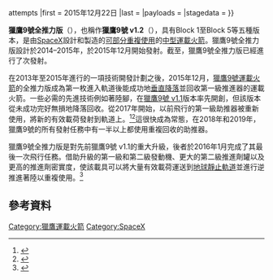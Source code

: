 {{Multiple issues|
{{Request translation|en|}}
{{Expert needed|subject=太空探索技术公司|time=2020-08-20T03:31:01+00:00}}
{{Rough translation|time=2020-08-20T03:31:01+00:00}}
}}
{{translating|[[:en:Falcon_9_Full_Thrust|:en:Falcon 9 Full Thrust]]||tpercent=|time=2020-08-19UTC15:08:00}}

{{Infobox rocket
|name = 獵鷹9號全推力版
|image = File:ORBCOMM-2 (23802549782).jpg
|caption = Launch of the first Falcon 9 Full Thrust flight, [[Falcon_9_Flight_20|Falcon 9 Flight 20]], carrying 11 [[Orbcomm_(satellite)|Orbcomm]] satellites to orbit. [[Falcon_9_first-stage_landing_tests|The first stage was recovered]] at [[Cape_Canaveral_Air_Force_Station|Cape Canaveral Air Force Station]] [[Landing_Zones_1_and_2|LZ-1]] following the first successful Falcon 9 landing.
|function = [[可重複使用發射系統|部分可重複使用]]的[[中型運載火箭|中型運載火箭]]
|manufacturer = [[SpaceX|SpaceX]]
|country-origin = [[美國|美國]]
|cpl = $62M (2016),<ref name=spacex-capabilities>{{cite web|title=Capabilities & Services (2016)|url=http://www.spacex.com/about/capabilities|publisher=SpaceX|accessdate=2016-05-03|date=2012-11-28|archive-date=2013-10-07|archive-url=https://web.archive.org/web/20131007205105/http://www.spacex.com/about/capabilities|dead-url=no}}</ref> $50M (2018)<ref>{{cite news |url=https://www.nasaspaceflight.com/2018/05/block-5-spacex-increase-launch-cadence-lower-prices/ |title=With Block 5, SpaceX to increase launch cadence and lower prices |first=Michael |last=Baylor |work=[[NASASpaceFlight.com|NASASpaceFlight.com]] |date=2018-05-17 |access-date=2018-05-24 |archive-date=2018-05-18 |archive-url=https://web.archive.org/web/20180518060725/https://www.nasaspaceflight.com/2018/05/block-5-spacex-increase-launch-cadence-lower-prices/ |dead-url=no }}</ref>
|height = {{cvt|71|m|ft}} with payload fairing<ref name="spx-user-guide">{{cite web|title=Falcon 9 Launch Vehicle Payload User's Guide|url=http://www.spacex.com/sites/spacex/files/falcon_9_users_guide_rev_2.0.pdf|access-date=2015-11-29|date=2015-10-21|archive-url=https://web.archive.org/web/20170314002928/http://www.spacex.com/sites/spacex/files/falcon_9_users_guide_rev_2.0.pdf|archive-date=2017-03-14|dead-url=yes}}</ref>
|diameter = {{cvt|3.66|m|ft}}<ref name=spacex-falcon9>{{cite web|title=Falcon 9|url=http://www.spacex.com/falcon9|publisher=SpaceX|accessdate=2016-04-30|date=2012-11-16|archive-date=2013-05-01|archive-url=https://web.archive.org/web/20130501002858/http://www.spacex.com/falcon9|dead-url=no}}</ref>
|mass = {{cvt|549,000|kg}}<ref name=spacex-falcon9/>
|stages = 2
<!----Payloads (optional)---->
|capacities =  <!--insert one of the following templates for each payload:-->
{{Infobox rocket/payload
|location = [[Low_Earth_orbit|LEO]] (28.5°)
|kilos    = {{plainlist|
* Expendable: {{cvt|22,800|kg}},<ref name=spacex-capabilities /> {{cvt|15600|kg}} when landing
* PAF structural limit: {{cvt|10,886|kg}}<ref name="spx-user-guide"/>
}}
}}
{{Infobox rocket/payload
|location = [[Geosynchronous_transfer_orbit|GTO]] (27°)
|kilos    = {{plainlist|
* Expendable: {{cvt|8,300|kg}}<ref name=spacex-capabilities/>
* Reusable: {{cvt|5500|kg}}<ref name=spacex-capabilities/>
}}
}}
{{Infobox rocket/payload
|location = [[Mars_transfer_orbit|Mars]] <!--Target orbit/trajectory, required. Please use [[Geostationary_transfer_orbit|GTO]] or [[Low_Earth_orbit|LEO]] instead of just [[GTO|GTO]] or [[LEO|LEO]].-->
|kilos    = {{cvt|4,020|kg}}<ref name=spacex-capabilities/>
}}
<!----Associated rockets (optional)---->
|family = [[Falcon_9|Falcon 9]]
|derivatives = [[Falcon_Heavy|Falcon Heavy]]
| comparable  = {{flatlist|
* [[Atlas_V#Variants|Atlas V 541]]
* [[H-IIB|H-IIB]]
* [[Long_March_3B/E|Long March 3B/E]]
* [[Proton-M|Proton-M]]
* [[Ariane_5#Variants|Ariane 5 ES]]
}}
<!----Launch history (required)---->
|status = Active
|sites = {{plainlist|
* [[CCAFS|Cape Canaveral]] [[SLC-40|SLC-40]]
* [[VAFB|Vandenberg]] [[SLC-4E|SLC-4E]]
* [[Kennedy_Space_Center|Kennedy]] [[LC-39A|LC-39A]]
}}
|launches = {{Falcon rocket statistics|F9FTlaunch}}<ref name=gunter-falcon9>{{cite web |title=Falcon-9 |url=http://space.skyrocket.de/doc_lau_fam/falcon-9.htm |work=Gunter's Space Page |first=Gunter |last=Krebs |access-date=2018-11-07 |archive-date=2015-05-03 |archive-url=https://web.archive.org/web/20150503203159/http://space.skyrocket.de/doc_lau_fam/falcon-9.htm |dead-url=yes }}</ref>
|success = {{Falcon rocket statistics|F9FTsuccess}}
|fail =
|partial =
|other_outcome = 1 ([[Amos-6|destroyed before launch]])
|landings = {{Falcon rocket statistics|F9Landingsuccess}} / {{#expr:{{Falcon rocket statistics|F9Landingattempt}}-3}} attempts
|first = 2015年12月22日
|last = {{Falcon rocket statistics|statsdate}}
|payloads = {{flatlist|
* [[SpaceX_Dragon|Dragon]] capsule
* [[Iridium_NEXT|Iridium NEXT]] fleet
* [[Zuma_(satellite)|Zuma]]
* [[Boeing_X-37|Boeing X-37B Orbital Test Vehicle]]
* [[Transiting_Exoplanet_Survey_Satellite|TESS]]
* [[Beresheet|Beresheet lander]]
* [[Starlink_(satellite_constellation)|Starlink]]
}}
<!--Stages/boosters-->
|stagedata    =
{{Infobox rocket/stage
|type       = stage <!--booster or stage (must be in lower case)-->
|diff       =  <!--variant of rocket this is used on, optional-->
|stageno    = First <!--position of stage in rocket, spelled out (eg. First, Second, etc), required-->
|name       =  <!--name of the stage/booster, optional-->
|number     =  <!--number of boosters, required if type = booster-->
|length     =  <!--length of a single booster/stage in metres, use {{cvt|LENGTH|m}}, optional-->
|diameter   =  <!--diameter of a single booster/stage in metres, use {{cvt|DIAMETER|m}}, optional-->
|width      =  <!--width of a single booster/stage if not axisymmetric, use {{cvt|WIDTH|m}}, optional-->
|empty      =  <!--empty mass of a single booster/stage in kilograms, use {{cvt|EMPTYMASS|kg}}, optional-->
|gross      =  <!--gross (fuelled) mass of a single booster/stage, use {{cvt|GROSSMASS|kg}}, optional-->
|propmass   =  <!--propellant mass carried by a single booster/stage in kilograms, use {{cvt|PROPMASS|kg}}, optional-->
|engines    = 9 [[Merlin_1D|Merlin 1D]] <!--number and type of engines used on each individual booster/stage, required-->
|solid      =  <!--set to "yes" (lowercase) to change Engines to Motor for solid motors-->
|thrust     = '''Sea level:''' {{cvt|7,607|kN|}}<ref name=spacex-falcon9/> <br />'''Vacuum:''' {{cvt|8,227|kN|}}<ref name=spacex-falcon9 />
|SI         = '''Sea level:''' 282 seconds<ref name=falcon9-2013>{{cite web|title=Falcon 9 |url=http://www.spacex.com/falcon9.php |publisher=SpaceX |accessdate=2013-09-29 |archiveurl=https://web.archive.org/web/20130501002858/http://www.spacex.com/falcon9.php |archivedate=2013-05-01|date=2012-11-16 }}</ref>{{Update after|2013|9|reason=ISP for first-stage Merlin 1D is taken from v1.1 specs, new source required}} <br/> '''Vacuum''': 311 seconds<ref name=falcon9-2013/>{{Update after|2013|9|reason= ISP for first-stage Merlin 1D is taken from v1.1 specs, new source required}} <!--specific impulse of an individual booster/stage, in secs, optional-->
|burntime   = 162 seconds<ref name=spacex-falcon9 /> <!--burn time, required-->
|fuel       = [[Subcooling|Subcooled]] [[LOX|LOX]] / Chilled [[RP-1|RP-1]]<ref name=musk-tweet-20151217>{{cite tweet |user=elonmusk |number=677666779494248449 |author-link=Elon Musk |date=2015-12-17 |title= -340 F in this case. Deep cryo increases density and amplifies rocket performance. First time anyone has gone this low for O2. [RP-1 chilled] from 70F to 20 F |accessdate = 2015-12-19}}</ref> <!--fuel used in stage/boosters, required-->
}}
{{Infobox rocket/stage
|type       = stage <!--booster or stage (must be in lower case)-->
|diff       =  <!--variant of rocket this is used on, optional-->
|stageno    = Second <!--position of stage in rocket, spelled out (eg. First, Second, etc), required-->
|name       =  <!--name of the stage/booster, optional-->
|number     =  <!--number of boosters, required if type = booster-->
|length     =  <!--length of a single booster/stage in metres, use {{cvt|LENGTH|m}}, optional-->
|diameter   =  <!--diameter of a single booster/stage in metres, use {{cvt|DIAMETER|m}}, optional-->
|width      =  <!--width of a single booster/stage if not axisymmetric, use {{cvt|WIDTH|m}}, optional-->
|empty      =  <!--empty mass of a single booster/stage in kilograms, use {{cvt|EMPTYMASS|kg}}, optional-->
|gross      =  <!--gross (fuelled) mass of a single booster/stage, use {{cvt|GROSSMASS|kg}}, optional-->
|propmass   =  <!--propellant mass carried by a single booster/stage in kilograms, use {{cvt|PROPMASS|kg}}, optional-->
|engines    = 1 [[Merlin_1D_Vacuum|Merlin 1D Vacuum]] <!-- number and type of engines used on each individual booster/stage, required-->
|solid      =  <!--set to "yes" (lowercase) to change Engines to Motor for solid motors-->
|thrust     = {{cvt|934|kN}}<ref name=spacex-falcon9 /> <!--thrust provided by a single booster/stage in kN, use {{cvt|THRUST|kN}}, required-->
|SI         = 348 seconds<ref name=spacex-falcon9 />
|burntime   = 397 seconds<ref name=spacex-falcon9 /> <!--burn time, required-->
|fuel       = LOX / RP-1 <!--fuel used in stage/boosters, required-->
}}
}}

'''獵鷹9號全推力版'''（{{lang-en|Falcon 9 Full Thrust}}），也稱作'''獵鷹9號 v1.2'''（{{lang-en|Falcon 9 v1.2}}），具有Block 1至Block 5等五種版本，是由[[SpaceX|SpaceX]]設計和製造的[[可重複使用發射系統|可部分重複使用]]的[[中型運載火箭|中型運載火箭]]。獵鷹9號全推力版設計於2014–2015年，於2015年12月開始發射。截至{{Falcon rocket statistics|statsdate}}，獵鷹9號全推力版已經進行了{{Falcon rocket statistics|F9FTlaunch}}次發射。

在2013年至2015年進行的一項技術開發計劃之後，2015年12月，[[獵鷹9號運載火箭|獵鷹9號運載火箭]]的全推力版成為第一枚進入軌道後能成功地[[垂直起降_(火箭)|垂直降落]]並回收第一級推進器的運載火箭。一些必需的先進技術例如著陸腳，在[[獵鷹9號_v1.1|獵鷹9號 v1.1]]版本率先開創，但該版本從未成功完好無損地降落回收。從2017年開始，以前飛行的第一級助推器被重新使用，將新的有效載荷發射到軌道上。<ref>{{cite news|url=https://www.washingtonpost.com/business/economy/2017/03/30/8709c4cc-15bc-11e7-9e4f-09aa75d3ec57_story.html|date=2017-03-30|accessdate=2018-04-02|agency=[[Associated_Press|Associated Press]]|title=SpaceX launches, retrieves its first recycled rocket|work=Washington Post|archive-date=2020-08-21|archive-url=https://web.archive.org/web/20200821093205/https://www.washingtonpost.com/business/economy/2017/03/30/8709c4cc-15bc-11e7-9e4f-09aa75d3ec57_story.html|dead-url=no}}</ref><ref>{{cite web|url=https://www.nytimes.com/2017/03/30/science/spacex-launches-a-satellite-with-a-partly-used-rocket.html|title=SpaceX Launches a Satellite With a Partly Used Rocket|first=Kenneth|last=Chang|date=2017-03-30|work=[[The_New_York_Times|The New York Times]]|publisher=[[The_New_York_Times_Company|The New York Times Company]]|via=NYTimes.com|accessdate=2018-04-02|archive-date=2020-09-06|archive-url=https://web.archive.org/web/20200906083219/https://www.nytimes.com/2017/03/30/science/spacex-launches-a-satellite-with-a-partly-used-rocket.html|dead-url=no}}</ref>這很快成為常態，在2018年和2019年，獵鷹9號的所有發射任務中有一半以上都使用重複回收的助推器。

獵鷹9號全推力版是對先前獵鷹9號 v1.1的重大升級，後者於2016年1月完成了其最後一次飛行任務。借助升級的第一級和第二級發動機、更大的第二級推進劑罐以及更高的推進劑密實度，使該載具可以將大量有效載荷運送到[[地球靜止軌道|地球靜止軌道]]並進行逆推進著陸以重複使用。<ref name="sn20151016">{{cite web|last=B. de Selding|first=Peter|title=SpaceX Changes its Falcon 9 Return-to-flight Plans|url=http://spacenews.com/spacex-changes-its-falcon-9-return-to-flight-plans/|publisher=SpaceNews|accessdate=2016-01-27|date=2015-10-16|archive-date=2015-10-16|archive-url=https://archive.is/20151016202849/http://spacenews.com/spacex-changes-its-falcon-9-return-to-flight-plans/|dead-url=no}}</ref>

==參考資料==
{{Reflist|30em}}

{{Commons category|Falcon 9 full thrust}}

{{SpaceX}}
{{SpaceX Dragon}}
{{Reusable launch systems}}
{{US launch systems}}

[[Category:獵鷹運載火箭|Category:獵鷹運載火箭]]
[[Category:SpaceX|Category:SpaceX]]